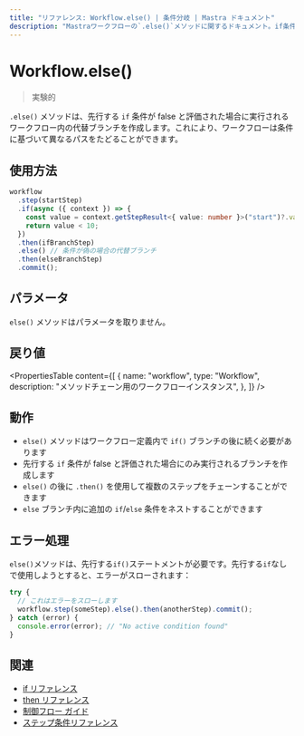 ---
title: "リファレンス: Workflow.else() | 条件分岐 | Mastra ドキュメント"
description: "Mastraワークフローの`.else()`メソッドに関するドキュメント。if条件がfalseの場合に代替ブランチを作成します。"
---

# Workflow.else()

> 実験的

`.else()` メソッドは、先行する `if` 条件が false と評価された場合に実行されるワークフロー内の代替ブランチを作成します。これにより、ワークフローは条件に基づいて異なるパスをたどることができます。

## 使用方法

```typescript copy showLineNumbers
workflow
  .step(startStep)
  .if(async ({ context }) => {
    const value = context.getStepResult<{ value: number }>("start")?.value;
    return value < 10;
  })
  .then(ifBranchStep)
  .else() // 条件が偽の場合の代替ブランチ
  .then(elseBranchStep)
  .commit();
```

## パラメータ

`else()` メソッドはパラメータを取りません。

## 戻り値

<PropertiesTable
  content={[
    {
      name: "workflow",
      type: "Workflow",
      description: "メソッドチェーン用のワークフローインスタンス",
    },
  ]}
/>

## 動作

- `else()` メソッドはワークフロー定義内で `if()` ブランチの後に続く必要があります
- 先行する `if` 条件が false と評価された場合にのみ実行されるブランチを作成します
- `else()` の後に `.then()` を使用して複数のステップをチェーンすることができます
- `else` ブランチ内に追加の `if`/`else` 条件をネストすることができます

## エラー処理

`else()`メソッドは、先行する`if()`ステートメントが必要です。先行する`if`なしで使用しようとすると、エラーがスローされます：

```typescript
try {
  // これはエラーをスローします
  workflow.step(someStep).else().then(anotherStep).commit();
} catch (error) {
  console.error(error); // "No active condition found"
}
```

## 関連

- [if リファレンス](./if.mdx)
- [then リファレンス](./then.mdx)
- [制御フロー ガイド](../../docs/workflows/control-flow.mdx)
- [ステップ条件リファレンス](./step-condition.mdx)
